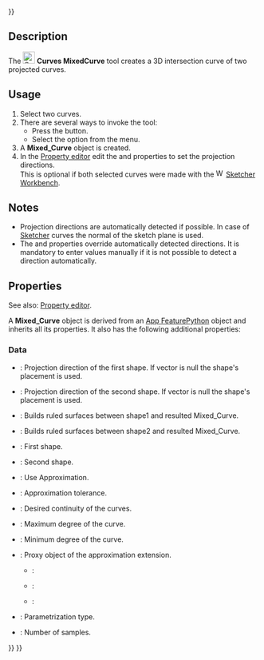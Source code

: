 <languages/>
{{UnfinishedDocu{{#translation:}}}}
<translate>

<!--T:1-->
{{Docnav
|[[Curves_EditableSpline|EditableSpline]]
|[[Curves_ExtendCurve|ExtendCurve]]
|[[Curves_Workbench|Curves]]
|IconL=Curves_EditableSpline.svg
|IconR=Curves_ExtendCurve.svg
|IconC=Curves_workbench_icon.svg
}}

<!--T:2-->
{{GuiCommand
|Name=Curves MixedCurve
|MenuLocation=Curves → Mixed curve
|Workbenches=[[Curves_Workbench|Curves]]
}}

==Description== <!--T:3-->

<!--T:4-->
The [[Image:Curves_MixedCurve.svg|24px]] '''Curves MixedCurve''' tool creates a 3D intersection curve of two projected curves.

==Usage== <!--T:5-->

<!--T:6-->
# Select two curves.
# There are several ways to invoke the tool:
#* Press the {{Button|[[Image:Curves_MixedCurve.svg|16px]] [[Curves_MixedCurve|Mixed curve]]}} button.
#* Select the {{MenuCommand|Curves → [[Image:Curves_MixedCurve.svg|16px]] Mixed curve}} option from the menu.
# A '''Mixed_Curve''' object is created.
# In the [[Property_editor|Property editor]] edit the {{PropertyData|Direction1}} and {{PropertyData|Direction2}} properties to set the projection directions.<br>This is optional if both selected curves were made with the [[Image:Workbench_Sketcher.svg|16px]] [[Sketcher_Workbench|Sketcher Workbench]].

==Notes== <!--T:7-->

<!--T:8-->
* Projection directions are automatically detected if possible. In case of [[Sketcher_Workbench|Sketcher]] curves the normal of the sketch plane is used.
* The {{PropertyData|Direction1}} and {{PropertyData|Direction2}} properties override automatically detected directions. It is mandatory to enter values manually if it is not possible to detect a direction automatically.

==Properties== <!--T:9-->

See also: [[Property_editor|Property editor]].

A '''Mixed_Curve''' object is derived from an [[App_FeaturePython|App FeaturePython]] object and inherits all its properties. It also has the following additional properties:

===Data===

{{TitleProperty|Mixed Curve}}

* {{PropertyData|Direction1|Vector}}: Projection direction of the first shape. If vector is null the shape's placement is used.
* {{PropertyData|Direction2|Vector}}: Projection direction of the second shape. If vector is null the shape's placement is used.
* {{PropertyData|Fill Face1|Bool}}: Builds ruled surfaces between shape1 and resulted Mixed_Curve.
* {{PropertyData|Fill Face2|Bool}}: Builds ruled surfaces between shape2 and resulted Mixed_Curve.
* {{PropertyData|Shape1|Link}}: First shape.
* {{PropertyData|Shape2|Link}}: Second shape.

{{TitleProperty|Shape Approximation}}

* {{PropertyData|Active|Bool}}: Use Approximation.
* {{PropertyData|Approx Tolerance|Float}}: Approximation tolerance.
* {{PropertyData|Continuity|Enumeration}}: Desired continuity of the curves.
* {{PropertyData|Degree Max|Integer}}: Maximum degree of the curve.
* {{PropertyData|Degree Min|Integer}}: Minimum degree of the curve.
* {{PropertyData|Extension Proxy|PythonObject}}: Proxy object of the approximation extension.
** {{Value|ChordLength}}:
** {{Value|Centripetal}}:
** {{Value|Uniform}}:
* {{PropertyData|Parametrization|Enumeration}}: Parametrization type.
* {{PropertyData|Samples|Integer}}: Number of samples.


<!--T:9-->
{{Docnav
|[[Curves_EditableSpline|EditableSpline]]
|[[Curves_ExtendCurve|ExtendCurve]]
|[[Curves_Workbench|Curves]]
|IconL=Curves_EditableSpline.svg
|IconR=Curves_ExtendCurve.svg
|IconC=Curves_workbench_icon.svg
}}

</translate>
{{Curves Tools navi{{#translation:}}}}
{{Userdocnavi{{#translation:}}}}